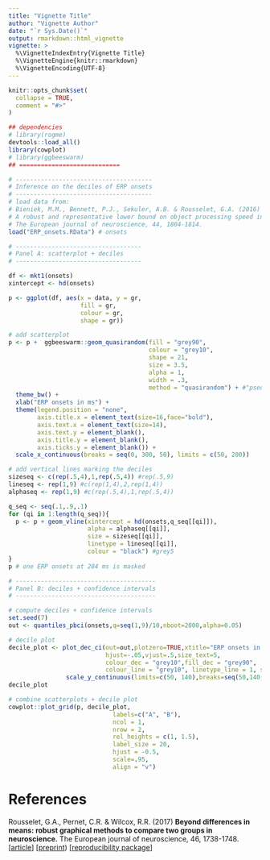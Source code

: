 ```yaml
---
title: "Vignette Title"
author: "Vignette Author"
date: "`r Sys.Date()`"
output: rmarkdown::html_vignette
vignette: >
  %\VignetteIndexEntry{Vignette Title}
  %\VignetteEngine{knitr::rmarkdown}
  %\VignetteEncoding{UTF-8}
---
```


```r
knitr::opts_chunk$set(
  collapse = TRUE,
  comment = "#>"
)
```

```r
## dependencies
# library(rogme)
devtools::load_all()
library(cowplot)
# library(ggbeeswarm)
## ============================

# --------------------------------------
# Inference on the deciles of ERP onsets
# --------------------------------------
# load data from:
# Bieniek, M.M., Bennett, P.J., Sekuler, A.B. & Rousselet, G.A. (2016)
# A robust and representative lower bound on object processing speed in humans.
# The European journal of neuroscience, 44, 1804-1814.
load("ERP_onsets.RData") # onsets

# -----------------------------------
# Panel A: scatterplot + deciles
# -----------------------------------

df <- mkt1(onsets)
xintercept <- hd(onsets)

p <- ggplot(df, aes(x = data, y = gr,
                    fill = gr,
                    colour = gr,
                    shape = gr))

# add scatterplot
p <- p +  ggbeeswarm::geom_quasirandom(fill = "grey90",
                                       colour = "grey10",
                                       shape = 21,
                                       size = 3.5,
                                       alpha = 1,
                                       width = .3,
                                       method = "quasirandom") + #"pseudorandom"
  theme_bw() +
  xlab("ERP onsets in ms") +
  theme(legend.position = "none",
        axis.title.x = element_text(size=16,face="bold"),
        axis.text.x = element_text(size=14),
        axis.text.y = element_blank(),
        axis.title.y = element_blank(),
        axis.ticks.y = element_blank()) +
  scale_x_continuous(breaks = seq(0, 300, 50), limits = c(50, 200))

# add vertical lines marking the deciles
sizeseq <- c(rep(.5,4),1,rep(.5,4)) #rep(.5,9)
lineseq <- rep(1,9) #c(rep(1,4),2,rep(1,4))
alphaseq <- rep(1,9) #c(rep(.5,4),1,rep(.5,4))

q_seq <- seq(.1,.9,.1)
for (qi in 1:length(q_seq)){
  p <- p + geom_vline(xintercept = hd(onsets,q_seq[[qi]]),
                      alpha = alphaseq[[qi]],
                      size = sizeseq[[qi]],
                      linetype = lineseq[[qi]],
                      colour = "black") #grey5
}
p # one ERP onsets at 284 ms is masked

# ---------------------------------------
# Panel B: deciles + confidence intervals
# ---------------------------------------

# compute deciles + confidence intervals
set.seed(7)
out <- quantiles_pbci(onsets,q=seq(1,9)/10,nboot=2000,alpha=0.05)

# decile plot
decile_plot <- plot_dec_ci(out=out,plotzero=TRUE,xtitle="ERP onsets in ms",
                           hjust=-.05,vjust=.5,size_text=5,
                           colour_dec = "grey10",fill_dec = "grey90",
                           colour_line = "grey10", linetype_line = 1, size_line = 1) +
                scale_y_continuous(limits=c(50, 140),breaks=seq(50,140,10))
decile_plot

# combine scatterplots + decile plot
cowplot::plot_grid(p, decile_plot,
                             labels=c("A", "B"),
                             ncol = 1,
                             nrow = 2,
                             rel_heights = c(1, 1.5),
                             label_size = 20,
                             hjust = -0.5,
                             scale=.95,
                             align = "v")

```

# References

Rousselet, G.A., Pernet, C.R. & Wilcox, R.R. (2017) 
**Beyond differences in means: robust graphical methods to compare two groups in neuroscience.**
The European journal of neuroscience, 46, 1738-1748. 
[[article](https://onlinelibrary.wiley.com/doi/abs/10.1111/ejn.13610)] [[preprint](https://www.biorxiv.org/content/early/2017/05/16/121079)) [[reproducibility package](https://figshare.com/articles/Modern_graphical_methods_to_compare_two_groups_of_observations/4055970)]
